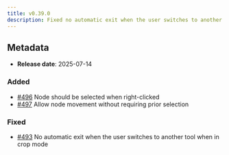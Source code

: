 ```yaml
---
title: v0.39.0
description: Fixed no automatic exit when the user switches to another tool when in crop mode
---
```


## Metadata

- **Release date**: 2025-07-14

### Added

- [#496](https://github.com/InditexTech/weavejs/issues/496) Node should be selected when right-clicked
- [#497](https://github.com/InditexTech/weavejs/issues/497) Allow node movement without requiring prior selection

### Fixed

- [#493](https://github.com/InditexTech/weavejs/issues/493) No automatic exit when the user switches to another tool when in crop mode
